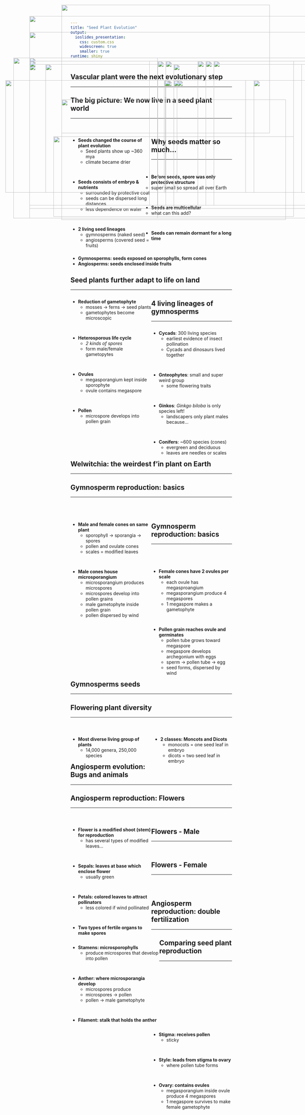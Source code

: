 ```yaml
---
title: "Seed Plant Evolution"
output: 
  ioslides_presentation:
    css: custom.css
    widescreen: true
    smaller: true
runtime: shiny
---
```


## Vascular plant were the next evolutionary step
<hr>

<IMG STYLE="position:absolute; TOP:180px; LEFT:50px; WIDTH:450px; HEIGHT:500px" SRC="images/phylo.jpg">

<IMG STYLE="position:absolute; TOP:200px; LEFT:550px; WIDTH:450px; HEIGHT:450px" SRC="images/fossil.jpg">

## The big picture: We now live in a seed plant world
<hr>
<br/>

<div style="float: left; width: 50%;">

* **Seeds changed the course of plant evolution**
    + Seed plants show up ~360 mya
    + climate became drier
    
<br/>

* **Seeds consists of embryo & nutrients**
    + surrounded by protective coat
    + seeds can be dispersed long distances
    + less dependence on water

<br/>

* **2 living seed lineages**
    + gymnosperms (naked seed)
    + angiosperms (covered seed = fruits)
    
</div>

<IMG STYLE="position:absolute; TOP:250px; LEFT:525px; WIDTH:250px; HEIGHT:350px" SRC="images/elkplant.jpg">

<IMG STYLE="position:absolute; TOP:250px; LEFT:800px; WIDTH:250px; HEIGHT:350px" SRC="images/elkplant2.jpg">

## Why seeds matter so much...
<hr>
<br/>

* **Before seeds, spore was only protective structure** 
    + super small so spread all over Earth

<br/>

* **Seeds are multicellular**
    + what can this add?

<br/>

* **Seeds can remain dormant for a long time**

<br/>

* **Gymnosperms: seeds exposed on sporophylls, form cones**
* **Angiosperms: seeds enclosed inside fruits**

<IMG STYLE="position:absolute; TOP:190px; LEFT:675px; WIDTH:250px; HEIGHT:450px" SRC="images/cones.jpg">

## Seed plants further adapt to life on land
<hr>

<div style="float: left; width: 50%;">

* **Reduction of gametophyte**
    + mosses &rarr; ferns &rarr; seed plants
    + gametophytes become microscopic

<br/>

* **Heterosporous life cycle**
    + *2 kinds of spores*
    + form male/female gametopytes

<br/>

* **Ovules**
    + megasporangium kept inside sporophyte
    + ovule contains megaspore
    
<br/>

* **Pollen**
    + microspore develops into pollen grain

    
</div>

<IMG STYLE="position:absolute; TOP:190px; LEFT:650px; WIDTH:400px; HEIGHT:450px" SRC="images/ovules.jpg">

##

<IMG STYLE="position:absolute; TOP:15px; LEFT:200px; WIDTH:650px; HEIGHT:400px" SRC="images/homo_hetero.jpg">

<IMG STYLE="position:absolute; TOP:425px; LEFT:175px; WIDTH:750px; HEIGHT:250px" SRC="images/hetero.jpg">

<!-- ## Evolution of gamtetophyte-sporophyte relationship -->
<!-- <hr> -->

<!-- <IMG STYLE="position:absolute; TOP:190px; LEFT:150px; WIDTH:750px; HEIGHT:450px" SRC="images/gamspor.jpg"> -->

##

<IMG STYLE="position:absolute; TOP:100px; LEFT:100px; WIDTH:900px; HEIGHT:500px" SRC="images/gamspor2.jpg">

<!-- ## Gymnosperms take over -->
<!-- <hr> -->
<!-- <br/> -->
<!-- <br/> -->

<!-- <IMG STYLE="position:absolute; TOP:200px; LEFT:5px; WIDTH:600px; HEIGHT:450px" SRC="images/earlyseedplants.jpg"> -->

<!-- <div style="float: right; width: 38%;"> -->

<!-- * **Seed plant ancestors extinct** -->
<!--     + oldest fossils in Carboniferous -->

<!-- <br/> -->

<!-- * **~300-250 mya climate become drier** -->
<!--     + Carboniferous &rarr; Permian -->
<!--     + gymnosperms replaced lycophytes -->

<!-- <br/> -->


<!-- * **Gymnosperms with thin needles thrived till ~ 60 mya** -->
<!--     + earliest evidence of insect pollination with gymnosperms -->

<!-- </div> -->

## 4 living lineages of gymnosperms
<hr>

<div style="float: left; width: 50%;">

* **Cycads**: 300 living species
    + earliest evidence of insect pollination
    + Cycads and dinosaurs lived together

<br/>

* **Gnteophytes**: small and super weird group
    + some flowering traits

<br/>

* **Ginkos**: *Ginkgo biloba* is only species left!
    + landscapers only plant males because...
    
<br/>

* **Conifers**: ~600 species (cones)
    + evergreen and deciduous
    + leaves are needles or scales

</div>

<IMG STYLE="position:absolute; TOP:190px; LEFT:525px; WIDTH:500px; HEIGHT:450px" SRC="images/gymnos.jpg">

## Welwitchia: the weirdest f'in plant on Earth
<hr>

<IMG STYLE="position:absolute; TOP:180px; LEFT:100px; WIDTH:900px; HEIGHT:500px" SRC="images/welwitschia.jpg">

## Gymnosperm reproduction: basics
<hr>
<br/>
<br/>

<div style="float: left; width: 50%;">

* **Male and female cones on same plant**
    + sporophyll &rarr; sporangia &rarr; spores
    + pollen and ovulate cones
    + scales = modified leaves

<br/>

* **Male cones house microsporangium**
    + microsporangium produces microspores
    + microspores develop into pollen grains
    + male gametophyte inside pollen grain
    + pollen dispersed by wind

</div>

<IMG STYLE="position:absolute; TOP:250px; LEFT:560px; WIDTH:500px; HEIGHT:350px" SRC="images/malecone.png">


## Gymnosperm reproduction: basics
<hr>
<br/>
<br/>

<div style="float: left; width: 48%;">

* **Female cones have 2 ovules per scale**
    + each ovule has megasproangium
    + megasporangium produce 4 megaspores
    + 1 megaspore makes a gametophyte

<br/>

* **Pollen grain reaches ovule and germinates**
    + pollen tube grows toward megaspore
    + megaspore develops archegonium with eggs
    + sperm &rarr; pollen tube &rarr; egg
    + seed forms, dispersed by wind

</div>

<IMG STYLE="position:absolute; TOP:250px; LEFT:520px; WIDTH:550px; HEIGHT:350px" SRC="images/femalecone.jpg">

##

<IMG STYLE="position:absolute; TOP:50px; LEFT:100px; WIDTH:900px; HEIGHT:600px" SRC="images/pinelife.jpg">

## Gymnosperms seeds
<hr>

<IMG STYLE="position:absolute; TOP:200px; LEFT:150px; WIDTH:800px; HEIGHT:400px" SRC="images/pinesex.jpg">

## Flowering plant diversity
<hr>
<br/>

<div style="float: left; width: 49%;">

* **Most diverse living group of plants**
    + 14,000 genera, 250,000 species

</div>

<div style="float: right; width: 49%;">

* **2 classes: Moncots and Dicots**
    + monocots = one seed leaf in embryo
    + dicots = two seed leaf in embryo

</div>

<IMG STYLE="position:absolute; TOP:310px; LEFT:200px; WIDTH:700px; HEIGHT:375px" SRC="images/angios.jpg">

## Angiosperm evolution: Bugs and animals
<hr>

<IMG STYLE="position:absolute; TOP:250px; LEFT:25px; WIDTH:500px; HEIGHT:350px" SRC="images/butterfly.jpg">

<IMG STYLE="position:absolute; TOP:250px; LEFT:550px; WIDTH:500px; HEIGHT:350px" SRC="images/ants.jpg">

## Angiosperm reproduction: Flowers
<hr>
<br/>

<div style="float: left; width: 50%;">

* **Flower is a modified shoot (stem) for reproduction**
    + has several types of modified leaves...

<br/>

* **Sepals: leaves at base which enclose flower**
    + usually green

<br/>

* **Petals: colored leaves to attract pollinators**
    + less colored if wind pollinated
    
<br/>

* **Two types of fertile organs to make spores**
    
</div>

<IMG STYLE="position:absolute; TOP:190px; LEFT:500px; WIDTH:600px; HEIGHT:450px" SRC="images/flower.jpg">

## Flowers - Male
<hr>
<br/>

<div style="float: left; width: 55%;">

* **Stamens: microsporophylls**
    + produce microspores that develop into pollen
    
<br/>    

* **Anther: where microsporangia develop**
    + microspores produce
    + microspores &rarr; pollen
    + pollen &rarr; male gametophyte

<br/>
    
* **Filament: stalk that holds the anther**

</div>

<IMG STYLE="position:absolute; TOP:190px; LEFT:625px; WIDTH:375px; HEIGHT:450px" SRC="images/flower2.jpg">

## Flowers - Female
<hr>
<br/>
<br/>

<IMG STYLE="position:absolute; TOP:190px; LEFT:100px; WIDTH:375px; HEIGHT:450px" SRC="images/flower2.jpg">


<div style="float: right; width: 50%;">

* **Stigma: receives pollen**
    + sticky

<br/>

* **Style: leads from stigma to ovary**
    + where pollen tube forms
    
<br/>

* **Ovary: contains ovules**
    + megasporangium inside ovule produce 4 megaspores
    + 1 megaspore survives to make female gametophyte

</div>

## Angiosperm reproduction: double fertilization
<hr>

<IMG STYLE="position:absolute; TOP:200px; LEFT:100px; WIDTH:900px; HEIGHT:450px" SRC="images/doublefert.png">

<!-- ## -->

<!-- <IMG STYLE="position:absolute; TOP:50px; LEFT:50px; WIDTH:900px; HEIGHT:600px" SRC="images/angiolife.jpg"> -->

## Comparing seed plant reproduction
<hr>

<IMG STYLE="position:absolute; TOP:190px; LEFT:100px; WIDTH:900px; HEIGHT:450px" SRC="images/seedsex.jpg">